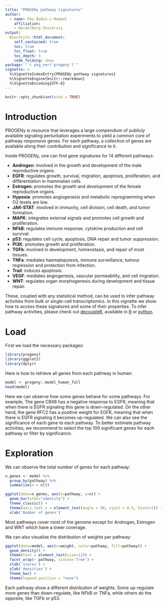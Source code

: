 ```yaml
---
title: "PROGENy pathway signatures"
author:
  - name: Pau Badia-i-Mompel
    affiliation:
    - Heidelberg Universiy
output: 
  BiocStyle::html_document:
    self_contained: true
    toc: true
    toc_float: true
    toc_depth: 3
    code_folding: show
package: "`r pkg_ver('progeny')`"
vignette: >
  %\VignetteIndexEntry{PROGENy pathway signatures}
  %\VignetteEngine{knitr::rmarkdown}
  %\VignetteEncoding{UTF-8}
---
```


```r
knitr::opts_chunk$set(echo = TRUE)
```


# Introduction

PROGENy is resource that leverages a large compendium of publicly available
signaling perturbation experiments to yield a common core of pathway responsive
genes. For each pathway, a collection of genes are available along their
contribution and significance to it.

Inside PROGENy, one can find gene signatures for 14 different pathways:

- **Androgen**: involved in the growth and development of the male reproductive organs.
- **EGFR**: regulates growth, survival, migration, apoptosis, proliferation, and differentiation in mammalian cells
- **Estrogen**: promotes the growth and development of the female reproductive organs.
- **Hypoxia**: promotes angiogenesis and metabolic reprogramming when O2 levels are low.
- **JAK-STAT**: involved in immunity, cell division, cell death, and tumor formation.
- **MAPK**: integrates external signals and promotes cell growth and proliferation.
- **NFkB**: regulates immune response, cytokine production and cell survival.
- **p53**: regulates cell cycle, apoptosis, DNA repair and tumor suppression.
- **PI3K**: promotes growth and proliferation.
- **TGFb**: involved in development, homeostasis, and repair of most tissues.
- **TNFa**: mediates haematopoiesis, immune surveillance, tumour regression and protection from infection.
- **Trail**: induces apoptosis.
- **VEGF**: mediates angiogenesis, vascular permeability, and cell migration.
- **WNT**: regulates organ morphogenesis during development and tissue repair.

These, coupled with any statistical method,
can be used to infer pathway activities from bulk or single-cell
transcriptomics. 
In this vignette we show how to access these signatures and some of their
properties. To infer pathway activities, please check out
[decoupleR](https://doi.org/10.1093/bioadv/vbac016), available in
[R](https://saezlab.github.io/decoupleR/) or
[python](https://github.com/saezlab/decoupler-py).

# Load
First we load the necessary packages:
```r
library(progeny)
library(ggplot2)
library(dplyr)
```

Here is how to retrieve all genes from each pathway in human:
```r
model <- progeny::model_human_full
head(model)
```

Here we can observe how some genes behave for some pathways. For example,
The gene CBX6 has a negative response to EGFR, meaning that when there is EGFR
signaling this gene is down-regulated. On the other hand, the gene RFC2 has a
positive weight for EGFR, meaning that when there is EGFR signaling it becomes
up-regulated. We can also see the significance of each gene to each pathway. To
better estimate pathway activities, we recommend to select the top 100
significant genes for each pathway or filter by significance.

# Exploration
We can observe the total number of genes for each pathway:
```r
n_genes <- model %>%
  group_by(pathway) %>%
  summarize(n = n())

ggplot(data=n_genes, aes(x=pathway, y=n)) +
  geom_bar(stat="identity") +
  theme_classic() +
  theme(axis.text.x = element_text(angle = 90, vjust = 0.5, hjust=1)) +
  xlab('Number of genes')

```

Most pathways cover most of the genome except for Androgen, Estrogen and WNT which
have a lower coverage.

We can also visualize the distribution of weights per pathway:

```r
ggplot(data=model, aes(x=weight, color=pathway, fill=pathway)) +
  geom_density() +
  theme(text = element_text(size=12)) +
  facet_wrap(~ pathway, scales='free') +
  xlab('scores') +
  ylab('densities') +
  theme_bw() +
  theme(legend.position = "none")

```

Each pathway show a different distribution of weights. Some up-regulate more genes
than down-regulate, like NFkB or TNFa, while others do the opposite, like TGFb
or p53.




